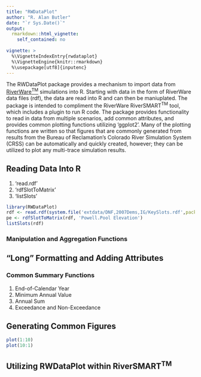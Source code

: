 ```yaml
---
title: "RWDataPlot"
author: "R. Alan Butler"
date: "`r Sys.Date()`"
output: 
  rmarkdown::html_vignette:
    self_contained: no
  
vignette: >
  %\VignetteIndexEntry{rwdataplot}
  %\VignetteEngine{knitr::rmarkdown}
  %\usepackage[utf8]{inputenc}
---
```


The RWDataPlot package provides a mechanism to import data from [RiverWare<sup>TM</sup>](http://riverware.org) simulations into R.  Starting with data in the form of RiverWare data  files (rdf), the data are read into R and can then be maniuplated.  The package is intended to compliment the RiverWare RiverSMART<sup>TM</sup> tool, which includes a plugin to run R code.  The package provides functionality to read in data from multiple scenarios, add common attributes, and provides common plotting functions utilizing 'ggplot2'. Many of the plotting functions are written so that figures that are commonly generated from results from the Bureau of Reclamation's Colorado River Simulation System (CRSS) can be automatically and quickly created, however; they can be utilized to plot any multi-trace simulation results.

## Reading Data Into R
1. 'read.rdf'
1. 'rdfSlotToMatrix'
1. 'listSlots'

```r
library(RWDataPlot)
rdf <- read.rdf(system.file('extdata/DNF,2007Dems,IG/KeySlots.rdf',package = 'RWDataPlot'))
pe <- rdfSlotToMatrix(rdf, 'Powell.Pool Elevation')
listSlots(rdf)
```

### Manipulation and Aggregation Functions

## "Long" Formatting and Adding Attributes

### Common Summary Functions
1. End-of-Calendar Year
1. Minimum Annual Value
1. Annual Sum
1. Exceedance and Non-Exceedance

## Generating Common Figures

```r
plot(1:10)
plot(10:1)
```

## Utilizing RWDataPlot within RiverSMART<sup>TM</sup>
